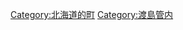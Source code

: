 {{Commonscat|Mori, Hokkaido}}
{{Catmore}}

{{DEFAULTSORT:Mori}}
[[Category:北海道的町|Category:北海道的町]]
[[Category:渡島管内|Category:渡島管内]]